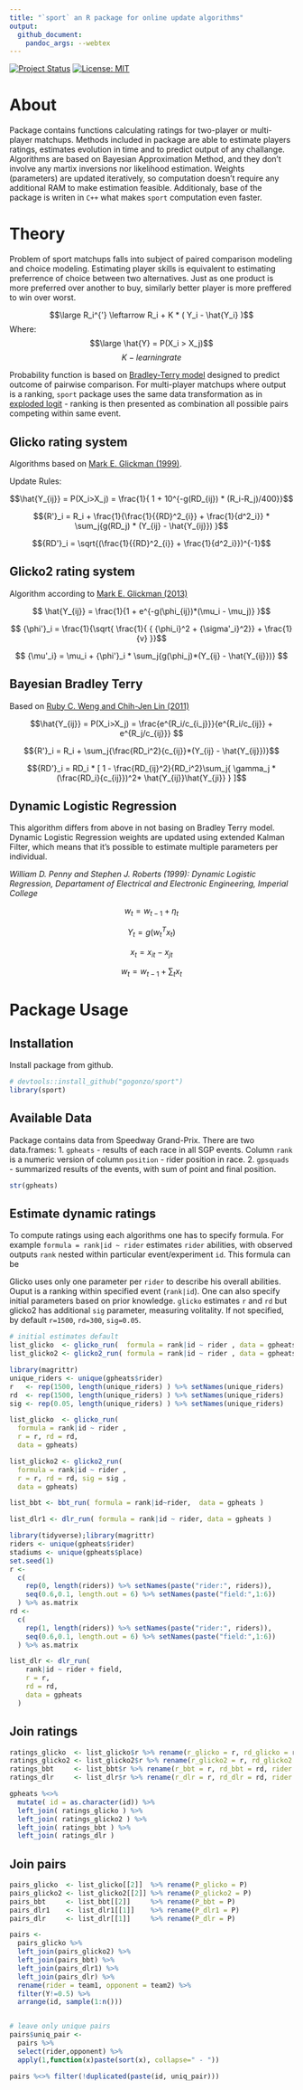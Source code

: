 ```yaml
---
title: "`sport` an R package for online update algorithms"
output:
  github_document:
    pandoc_args: --webtex
---
```


[![Project Status](http://www.repostatus.org/badges/latest/active.svg)](http://www.repostatus.org/#active)
[![License: MIT](https://img.shields.io/badge/License-MIT-yellow.svg)](https://opensource.org/licenses/MIT)

# About
Package contains functions calculating ratings for two-player or multi-player matchups. Methods included in package are able to estimate players ratings, estimates evolution in time and to predict output of any challange. 
Algorithms are based on Bayesian Approximation Method, and they don't involve any martix inversions nor likelihood estimation. Weights (parameters) are updated iteratively, so computation doesn't require any additional RAM to make estimation feasible. Additionaly, base of the package is writen in `C++` what makes `sport` computation even faster.

# Theory
Problem of sport matchups falls into subject of paired comparison modeling and choice modeling. Estimating player skills is equivalent to estimating preferrence of choice between two alternatives. Just as one product is more preferred over another to buy, similarly better player is more preffered to win over worst. 

$$\large R_i^{'} \leftarrow R_i + K * ( Y_i - \hat{Y_i}  )$$
Where: 
    $$\large \hat{Y} = P(X_i > X_j)$$ 
    $$K - learning rate$$

Probability function is based on [Bradley-Terry model](https://en.wikipedia.org/wiki/Bradley%E2%80%93Terry_model) designed to predict outcome of pairwise comparison. For multi-player matchups where output is a ranking, `sport` package uses the same data transformation as in [exploded logit](https://www.jstor.org/stable/270983) - ranking is then presented as combination all possible pairs competing within same event.



## Glicko rating system
Algorithms based on [Mark E. Glickman (1999)](http://www.glicko.net/research/glicko.pdf).

Update Rules:


$$\hat{Y_{ij}} = P(X_i>X_j) = \frac{1}{ 1 + 10^{-g(RD_{ij}) * (R_i-R_j)/400}}$$

$${R'}_i = R_i +  \frac{1}{\frac{1}{{RD}^2_{i}} + \frac{1}{d^2_i}} * \sum_j{g(RD_j) * (Y_{ij} - \hat{Y_{ij}})  }$$

$${RD'}_i = \sqrt{(\frac{1}{{RD}^2_{i}} + \frac{1}{d^2_i}})^{-1}$$

## Glicko2 rating system

Algorithm according to [Mark E. Glickman (2013)](http://www.glicko.net/glicko/glicko2.pdf)

$$ \hat{Y_{ij}} = \frac{1}{1 + e^{-g(\phi_{ij})*(\mu_i  - \mu_j)} }$$

$$ {\phi'}_i = \frac{1}{\sqrt{ \frac{1}{ { {\phi_i}^2 + {\sigma'_i}^2}} + \frac{1}{v}  }}$$

$$ {\mu'_i} = \mu_i + {\phi'}_i * \sum_j{g(\phi_j)*(Y_{ij} - \hat{Y_{ij}})} $$


## Bayesian Bradley Terry

Based on [Ruby C. Weng and Chih-Jen Lin (2011)](http://jmlr.csail.mit.edu/papers/volume12/weng11a/weng11a.pdf)

$$\hat{Y_{ij}} = P(X_i>X_j) = \frac{e^{R_i/c_{i_j}}}{e^{R_i/c_{ij}} + e^{R_j/c_{ij}}} $$

$${R'}_i = R_i + \sum_j{\frac{RD_i^2}{c_{ij}}*(Y_{ij} - \hat{Y_{ij}})}$$

$${RD'}_i = RD_i * [ 1 - \frac{RD_{ij}^2}{RD_i^2}\sum_j{ \gamma_j * (\frac{RD_i}{c_{ij}})^2* \hat{Y_{ij}}\hat{Y_{ji}}   } ]$$



## Dynamic Logistic Regression
This algorithm differs from above in not basing on Bradley Terry model. Dynamic Logistic Regression weights are updated using extended Kalman Filter, which means that it's possible to estimate multiple parameters per individual. 

*William D. Penny and Stephen J. Roberts (1999): Dynamic Logistic Regression, Departament of Electrical and Electronic Engineering, Imperial College*

$$w_t = {w_{t-1}} + \eta_t$$

$$Y_t = g(w_t^Tx_t)$$

$$x_t = x_{it} - x_{jt}$$

$$w_t = w_{t-1} + {\sum{_t}} x_t$$

# Package Usage

## Installation
Install package from github.

```r
# devtools::install_github("gogonzo/sport")
library(sport)
```

## Available Data
Package contains data from Speedway Grand-Prix. There are two data.frames: 
1. `gpheats` - results of each race in all SGP events. Column `rank` is a numeric version of column `position` - rider position in race.
2. `gpsquads` - summarized results of the events, with sum of point and final position.

```r
str(gpheats)
```


## Estimate dynamic ratings

To compute ratings using each algorithms one has to specify formula. For example `formula = rank|id ~ rider` estimates `rider` abilities, with observed outputs `rank` nested within particular event/experiment `id`. This formula can be 


Glicko uses only one parameter per `rider` to describe his overall abilities. Ouput is a ranking within specified event (`rank|id`). One can also specify initial parameters based on prior knowledge. `glicko` estimates `r` and `rd` but glicko2 has additional `sig` parameter, measuring volitality. If not specified, by default `r=1500`, `rd=300`, `sig=0.05`.
```r
# initial estimates default
list_glicko  <- glicko_run(  formula = rank|id ~ rider , data = gpheats )
list_glicko2 <- glicko2_run( formula = rank|id ~ rider , data = gpheats )
```


```r
library(magrittr)
unique_riders <- unique(gpheats$rider)
r   <- rep(1500, length(unique_riders) ) %>% setNames(unique_riders)
rd  <- rep(1500, length(unique_riders) ) %>% setNames(unique_riders)
sig <- rep(0.05, length(unique_riders) ) %>% setNames(unique_riders)

list_glicko  <- glicko_run( 
  formula = rank|id ~ rider , 
  r = r, rd = rd, 
  data = gpheats)

list_glicko2 <- glicko2_run( 
  formula = rank|id ~ rider , 
  r = r, rd = rd, sig = sig ,
  data = gpheats)

```


```r
list_bbt <- bbt_run( formula = rank|id~rider,  data = gpheats )
```




```r
list_dlr1 <- dlr_run( formula = rank|id ~ rider, data = gpheats )
```



```r
library(tidyverse);library(magrittr)
riders <- unique(gpheats$rider)
stadiums <- unique(gpheats$place)
set.seed(1)
r <- 
  c(
    rep(0, length(riders)) %>% setNames(paste("rider:", riders)),
    seq(0.6,0.1, length.out = 6) %>% setNames(paste("field:",1:6))
  ) %>% as.matrix
rd <- 
  c(
    rep(1, length(riders)) %>% setNames(paste("rider:", riders)),
    seq(0.6,0.1, length.out = 6) %>% setNames(paste("field:",1:6))
  ) %>% as.matrix

list_dlr <- dlr_run(
    rank|id ~ rider + field,
    r = r,
    rd = rd, 
    data = gpheats
  )
```


## Join ratings
```r
ratings_glicko  <- list_glicko$r %>% rename(r_glicko = r, rd_glicko = rd, rider = names )
ratings_glicko2 <- list_glicko2$r %>% rename(r_glicko2 = r, rd_glicko2 = rd, rider = names )
ratings_bbt     <- list_bbt$r %>% rename(r_bbt = r, rd_bbt = rd, rider = names )
ratings_dlr     <- list_dlr$r %>% rename(r_dlr = r, rd_dlr = rd, rider = names )

gpheats %<>%
  mutate( id = as.character(id)) %>%
  left_join( ratings_glicko ) %>%
  left_join( ratings_glicko2 ) %>%
  left_join( ratings_bbt ) %>%
  left_join( ratings_dlr )
```

## Join pairs
```r
pairs_glicko  <- list_glicko[[2]]  %>% rename(P_glicko = P)
pairs_glicko2 <- list_glicko2[[2]] %>% rename(P_glicko2 = P)
pairs_bbt     <- list_bbt[[2]]     %>% rename(P_bbt = P)
pairs_dlr1    <- list_dlr1[[1]]    %>% rename(P_dlr1 = P)
pairs_dlr     <- list_dlr[[1]]     %>% rename(P_dlr = P)

pairs <-
  pairs_glicko %>%
  left_join(pairs_glicko2) %>%
  left_join(pairs_bbt) %>%
  left_join(pairs_dlr1) %>%
  left_join(pairs_dlr) %>%
  rename(rider = team1, opponent = team2) %>%
  filter(Y!=0.5) %>%
  arrange(id, sample(1:n()))


# leave only unique pairs
pairs$uniq_pair <-
  pairs %>% 
  select(rider,opponent) %>% 
  apply(1,function(x)paste(sort(x), collapse=" - ")) 

pairs %<>% filter(!duplicated(paste(id, uniq_pair)))

```



